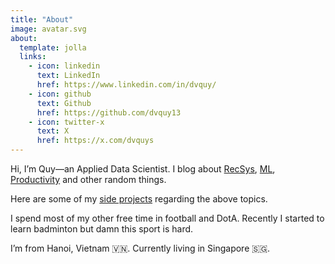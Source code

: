 ```yaml
---
title: "About"
image: avatar.svg
about:
  template: jolla
  links:
    - icon: linkedin
      text: LinkedIn
      href: https://www.linkedin.com/in/dvquy/
    - icon: github
      text: Github
      href: https://github.com/dvquy13
    - icon: twitter-x
      text: X
      href: https://x.com/dvquys
---
```


Hi, I'm Quy—an Applied Data Scientist. I blog about [RecSys](/#category=recsys), [ML](/#category=machine%20learning), [Productivity](/#category=productivity) and other random things.

Here are some of my [side projects](/projects.html) regarding the above topics.

I spend most of my other free time in football and DotA. Recently I started to learn badminton but damn this sport is hard.

I'm from Hanoi, Vietnam 🇻🇳. Currently living in Singapore 🇸🇬.